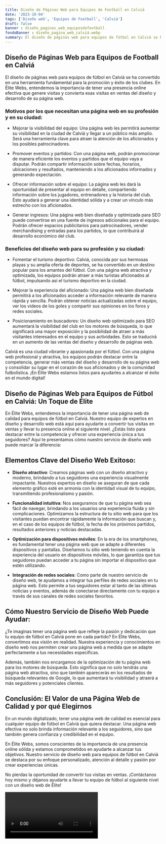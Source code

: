 ```yaml
---
title: Diseño de Páginas Web para Equipos de Football en Calviá
date: '2023-10-04'
tags: ['Diseño web', 'Equipos de Football', 'Calviá']
draft: false
banner : diseño_paginas_web_equiposdefootball
fondoBanner : diseño_pagina_web_calviá.webp
summary: El diseño de páginas web para equipos de fútbol en Calviá se ha convertido en una herramienta fundamental para la promoción y éxito de los clubes. En Élite Webs, entendemos la importancia de tener una presencia online efectiva que genere visitas y convierta esas visitas en ventas del diseño y desarrollo de su página web.
---
```


## Diseño de Páginas Web para Equipos de Football en Calviá

El diseño de páginas web para equipos de fútbol en Calviá se ha convertido en una herramienta fundamental para la promoción y éxito de los clubes. En Élite Webs, entendemos la importancia de tener una presencia online efectiva que genere visitas y convierta esas visitas en ventas del diseño y desarrollo de su página web.

### Motivos por los que necesitan una página web en su profesión y en su ciudad:

- Mejorar la visibilidad del equipo: Una página web les permitirá aumentar su visibilidad en la ciudad de Calviá y llegar a un público más amplio. Será una herramienta clave para atraer la atención de los aficionados y los posibles patrocinadores.

- Promover eventos y partidos: Con una página web, podrán promocionar de manera eficiente los eventos y partidos que el equipo vaya a disputar. Podrán compartir información sobre fechas, horarios, ubicaciones y resultados, manteniendo a los aficionados informados y generando expectación.

- Ofrecer información sobre el equipo: La página web les dará la oportunidad de presentar al equipo en detalle, compartiendo información sobre los jugadores, entrenadores y la historia del club. Esto ayudará a generar una identidad sólida y a crear un vínculo más estrecho con los aficionados.

- Generar ingresos: Una página web bien diseñada y optimizada para SEO puede convertirse en una fuente de ingresos adicionales para el equipo. Podrán ofrecer espacios publicitarios para patrocinadores, vender merchandising y entradas para los partidos, lo que contribuirá al desarrollo económico del club.

### Beneficios del diseño web para su profesión y su ciudad:

- Fomentar el turismo deportivo: Calviá, conocida por sus hermosas playas y su amplia oferta de deportes, se ha convertido en un destino popular para los amantes del fútbol. Con una página web atractiva y optimizada, los equipos podrán atraer a más turistas aficionados al fútbol, impulsando así el turismo deportivo en la ciudad.

- Mejorar la experiencia del aficionado: Una página web bien diseñada permitirá a los aficionados acceder a información relevante de manera rápida y sencilla. Podrán obtener noticias actualizadas sobre el equipo, ver los videos de los goles y compartir sus opiniones en los foros y redes sociales.

- Posicionamiento en buscadores: Un diseño web optimizado para SEO aumentará la visibilidad del club en los motores de búsqueda, lo que significará una mayor exposición y la posibilidad de atraer a más visitantes interesados en el equipo y sus actividades. Esto se traducirá en un aumento de las ventas del diseño y desarrollo de páginas web.

Calviá es una ciudad vibrante y apasionada por el fútbol. Con una página web profesional y atractiva, los equipos podrán destacar entre la competencia, generar más ventas del diseño y desarrollo de su página web y consolidar su lugar en el corazón de sus aficionados y de la comunidad futbolística. ¡En Élite Webs estamos listos para ayudarles a alcanzar el éxito en el mundo digital!

<GifSeo />

<Cta />

## Diseño de Páginas Web para Equipos de Fútbol en Calviá: Un Toque de Élite

En Élite Webs, entendemos la importancia de tener una página web de calidad para equipos de fútbol en Calviá. Nuestro equipo de expertos en diseño y desarrollo web está aquí para ayudarte a convertir tus visitas en ventas y llevar tu presencia online al siguiente nivel. ¿Estás listo para destacar entre la competencia y ofrecer una experiencia única a tus seguidores? Aquí te presentamos cómo nuestro servicio de diseño web puede marcar la diferencia:

## Elementos Clave del Diseño Web Exitoso:

- **Diseño atractivo**: Creamos páginas web con un diseño atractivo y moderno, brindando a tus seguidores una experiencia visualmente impactante. Nuestros expertos en diseño se aseguran de que cada elemento gráfico esté en armonía con la identidad visual de tu equipo, transmitiendo profesionalismo y pasión.

- **Funcionalidad intuitiva**: Nos aseguramos de que tu página web sea fácil de navegar, brindando a los usuarios una experiencia fluida y sin complicaciones. Optimizamos la estructura de tu sitio web para que los visitantes puedan encontrar rápidamente la información que buscan y, en el caso de los equipos de fútbol, la fecha de los próximos partidos, resultados anteriores y noticias destacadas.

- **Optimización para dispositivos móviles**: En la era de los smartphones, es fundamental tener una página web que se adapte a diferentes dispositivos y pantallas. Diseñamos tu sitio web teniendo en cuenta la experiencia del usuario en dispositivos móviles, lo que garantiza que tus seguidores puedan acceder a tu página sin importar el dispositivo que estén utilizando.

- **Integración de redes sociales**: Como parte de nuestro servicio de diseño web, te ayudamos a integrar tus perfiles de redes sociales en tu página web. Esto permite a tus seguidores estar al tanto de las últimas noticias y eventos, además de conectarse directamente con tu equipo a través de sus canales de redes sociales favoritos.

## Cómo Nuestro Servicio de Diseño Web Puede Ayudar:

¿Te imaginas tener una página web que refleje la pasión y dedicación que tu equipo de fútbol en Calviá pone en cada partido? En Élite Webs, convertimos esa visión en realidad. Nuestra experiencia y conocimientos en diseño web nos permiten crear una página web a medida que se adapte perfectamente a tus necesidades específicas.

Además, también nos encargamos de la optimización de tu página web para los motores de búsqueda. Esto significa que no solo tendrás una página web atractiva, sino que también aparecerás en los resultados de búsqueda relevantes de Google, lo que aumentará tu visibilidad y atraerá a más seguidores y potenciales clientes.

## Conclusión: El Valor de una Página Web de Calidad y por qué Elegirnos

En un mundo digitalizado, tener una página web de calidad es esencial para cualquier equipo de fútbol en Calviá que quiera destacar. Una página web efectiva no solo brinda información relevante a los seguidores, sino que también genera confianza y credibilidad en el equipo.

En Élite Webs, somos conscientes de la importancia de una presencia online sólida y estamos comprometidos en ayudarte a alcanzar tus objetivos. Nuestro servicio de diseño web para equipos de fútbol en Calviá se destaca por su enfoque personalizado, atención al detalle y pasión por crear experiencias únicas.

No pierdas la oportunidad de convertir tus visitas en ventas. ¡Contáctanos hoy mismo y déjanos ayudarte a llevar tu equipo de fútbol al siguiente nivel con un diseño web de Élite!

<Video />

<CtaBot job='Equipos de Football' city='Calviá'/>

<Gmaps query='Calviá+españa+maps' />
